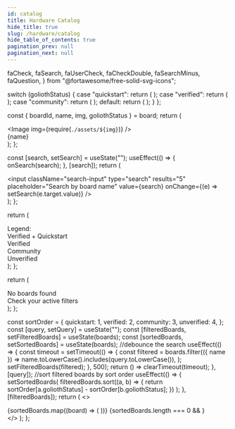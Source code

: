 ```yaml
---
id: catalog
title: Hardware Catalog
hide_title: true
slug: /hardware/catalog
hide_table_of_contents: true
pagination_prev: null
pagination_next: null
---
```


  faCheck,
  faSearch,
  faUserCheck,
  faCheckDouble,
  faSearchMinus,
  faQuestion,
} from "@fortawesome/free-solid-svg-icons";

  switch (goliothStatus) {
    case "quickstart":
      return (
        <FontAwesomeIcon
          icon={faCheckDouble}
          className="board-status-badge green"
        />
      );
    case "verified":
      return (
        <FontAwesomeIcon icon={faCheck} className="board-status-badge green" />
      );
    case "community":
      return (
        <FontAwesomeIcon
          icon={faUserCheck}
          className="board-status-badge blue"
        />
      );
    default:
      return (
        <FontAwesomeIcon icon={faQuestion} className="board-status-badge" />
      );
  }
};

  const { boardId, name, img, goliothStatus } = board;
  return (
    <div className="board-card">
      <div className="board-card-image">
        <div className="board-card-badge-container">
          <BoardStatusBadge goliothStatus={goliothStatus} />
        </div>
        <Image img={require(`./assets/${img}`)} />
      </div>
      <div className="board-card-footer">{name}</div>
    </div>
  );
};

  const [search, setSearch] = useState("");
  useEffect(() => {
    onSearch(search);
  }, [search]);
  return (
    <div className="search-input-group">
      <span className="search-icon">
        <FontAwesomeIcon icon={faSearch} />
      </span>
      <input
        className="search-input"
        type="search"
        results="5"
        placeholder="Search by board name"
        value={search}
        onChange={(e) => setSearch(e.target.value)}
      />
    </div>
  );
};

  return (
    <div className="legend">
      <div className="legend-title">Legend:</div>
      <div className="legend-item">
        <FontAwesomeIcon
          icon={faCheckDouble}
          className="board-status-badge green"
        />
        <span>Verified + Quickstart</span>
      </div>
      <div className="legend-item">
        <FontAwesomeIcon icon={faCheck} className="board-status-badge green" />
        <span>Verified</span>
      </div>
      <div className="legend-item">
        <FontAwesomeIcon
          icon={faUserCheck}
          className="board-status-badge blue"
        />
        <span>Community</span>
      </div>
      <div className="legend-item">
        <FontAwesomeIcon icon={faQuestion} className="board-status-badge" />
        <span>Unverified</span>
      </div>
    </div>
  );
};

  return (
    <div className="empty">
      <span className="empty-icon">
        <FontAwesomeIcon icon={faSearchMinus} />
      </span>
      <div className="empty-text">No boards found</div>
      <div className="empty-detail">Check your active filters</div>
    </div>
  );
};

  const sortOrder = {
    quickstart: 1,
    verified: 2,
    community: 3,
    unverified: 4,
  };
  const [query, setQuery] = useState("");
  const [filteredBoards, setFilteredBoards] = useState(boards);
  const [sortedBoards, setSortedBoards] = useState(boards);
  //debounce the search
  useEffect(() => {
    const timeout = setTimeout(() => {
      const filtered = boards.filter(({ name }) =>
        name.toLowerCase().includes(query.toLowerCase()),
      );
      setFilteredBoards(filtered);
    }, 500);
    return () => clearTimeout(timeout);
  }, [query]);
  //sort filtered boards by sort order
  useEffect(() => {
    setSortedBoards(
      filteredBoards.sort((a, b) => {
        return sortOrder[a.goliothStatus] - sortOrder[b.goliothStatus];
      })
    );
  }, [filteredBoards]);
  return (
    <>
      <SearchInput boards={boards} onSearch={setQuery} />
      <Legend />
      <div className="board-list">
        {sortedBoards.map((board) => (
          <Board key={board.boardId} board={board} />
        ))}
        {sortedBoards.length === 0 && <Empty />}
      </div>
    </>
  );
};

<BoardList boards={boards} />
